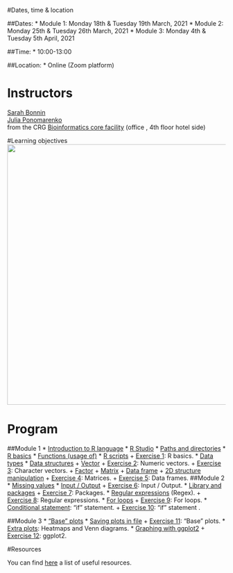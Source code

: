 #Dates, time & location

##Dates:
* Module 1: Monday 18th & Tuesday 19th March, 2021
* Module 2: Monday 25th & Tuesday 26th March, 2021
* Module 3: Monday 4th & Tuesday 5th April, 2021

##Time:
* 10:00-13:00 <br>

##Location:
* Online (Zoom platform)

# Instructors 
[Sarah Bonnin](mailto:sarah.bonnin@crg.eu) <br>
[Julia Ponomarenko](mailto:julia.ponomarenko@crg.eu) <br>
from the CRG [Bioinformatics core facility](https://biocore.crg.eu/) (office , 4th floor hotel side)

#Learning objectives
<a href="https://sbcrg.github.io/CRG_RIntroduction/images/learningobjectives.png"><img src="images/learningobjectives.png"  width="600"/></a>

# Program 

##Module 1
* [Introduction to R language](https://sbcrg.github.io/CRG_RIntroduction/Rintro)
* [R Studio](https://sbcrg.github.io/CRG_RIntroduction/rstudio)
* [Paths and directories](https://sbcrg.github.io/CRG_RIntroduction/pathdirectories)
* [R basics](https://sbcrg.github.io/CRG_RIntroduction/Rbasics)
* [Functions (usage of)](https://sbcrg.github.io/CRG_RIntroduction/functionsbasics)
* [R scripts](https://sbcrg.github.io/CRG_RIntroduction/Rscripts)
	+ [Exercise 1](https://sbcrg.github.io/CRG_RIntroduction/exercise1): R basics.
* [Data types](https://sbcrg.github.io/CRG_RIntroduction/datatype)
* [Data structures](https://sbcrg.github.io/CRG_RIntroduction/datastructure)
  + [Vector](https://sbcrg.github.io/CRG_RIntroduction/vector)
	+ [Exercise 2](https://sbcrg.github.io/CRG_RIntroduction/exercise2): Numeric vectors.
	+ [Exercise 3](https://sbcrg.github.io/CRG_RIntroduction/exercise3): Character vectors.
  + [Factor](https://sbcrg.github.io/CRG_RIntroduction/factor)
  + [Matrix](https://sbcrg.github.io/CRG_RIntroduction/matrix)
  + [Data frame](https://sbcrg.github.io/CRG_RIntroduction/dataframe)
  + [2D structure manipulation](https://sbcrg.github.io/CRG_RIntroduction/2d_manip)
	+ [Exercise 4](https://sbcrg.github.io/CRG_RIntroduction/exercise4): Matrices.
	+ [Exercise 5](https://sbcrg.github.io/CRG_RIntroduction/exercise5): Data frames.
##Module 2
* [Missing values](https://sbcrg.github.io/CRG_RIntroduction/na)
* [Input / Output](https://sbcrg.github.io/CRG_RIntroduction/inout)
	+ [Exercise 6](https://sbcrg.github.io/CRG_RIntroduction/exercise6): Input / Output.
* [Library and packages](https://sbcrg.github.io/CRG_RIntroduction/libpackages)
	+ [Exercise 7](https://sbcrg.github.io/CRG_RIntroduction/exercise7): Packages.
* [Regular expressions](https://sbcrg.github.io/CRG_RIntroduction/regex) (Regex).
	+ [Exercise 8](https://sbcrg.github.io/CRG_RIntroduction/exercise8): Regular expressions.
* [For loops](https://sbcrg.github.io/CRG_RIntroduction/forloop)
	+ [Exercise 9](https://sbcrg.github.io/CRG_RIntroduction/exercise9): For loops.
* [Conditional statement](https://sbcrg.github.io/CRG_RIntroduction/conditional): "if" statement.
	+ [Exercise 10](https://sbcrg.github.io/CRG_RIntroduction/exercise10): "if" statement .

##Module 3
* ["Base" plots](https://sbcrg.github.io/CRG_RIntroduction/baseplot)
* [Saving plots in file](https://sbcrg.github.io/CRG_RIntroduction/io_plots)
	+ [Exercise 11](https://sbcrg.github.io/CRG_RIntroduction/exercise11): "Base" plots.
* [Extra plots](https://sbcrg.github.io/CRG_RIntroduction/extraplot): Heatmaps and Venn diagrams.
* [Graphing with ggplot2](https://sbcrg.github.io/CRG_RIntroduction/ggplot2)
	+ [Exercise 12](https://sbcrg.github.io/CRG_RIntroduction/exercise12): ggplot2.


#Resources

You can find [here](https://sbcrg.github.io/CRG_RIntroduction/resources) a list of useful resources.


